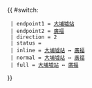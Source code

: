 {{ #switch: {{{format|}}}
  | endpoint1 = [[大埔墟站公共運輸交匯處|大埔墟站]]
  | endpoint2 = [[廣福邨|廣福]]
  | direction = 2
  | status = {{HK Bus Status|NoH}}
  | inline = [[大埔墟站公共運輸交匯處|大埔墟站]] ↔ [[廣福邨|廣福]]
  | normal = [[大埔墟站公共運輸交匯處|大埔墟站]] ↔ [[廣福邨|廣福]]
  | full = [[大埔墟站公共運輸交匯處|大埔墟站]] ↔ [[廣福邨|廣福]]
}}